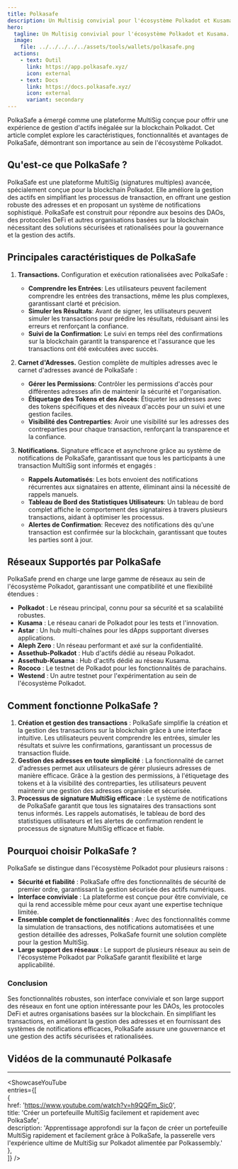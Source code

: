 ```yaml
---
title: Polkasafe  
description: Un Multisig convivial pour l'écosystème Polkadot et Kusama.  
hero:  
  tagline: Un Multisig convivial pour l'écosystème Polkadot et Kusama.  
  image:  
    file: ../../../../../assets/tools/wallets/polkasafe.png  
  actions:  
    - text: Outil  
      link: https://app.polkasafe.xyz/  
      icon: external  
    - text: Docs  
      link: https://docs.polkasafe.xyz/  
      icon: external  
      variant: secondary  
---
```



PolkaSafe a émergé comme une plateforme MultiSig conçue pour offrir une expérience de gestion d'actifs inégalée sur la blockchain Polkadot. Cet article complet explore les caractéristiques, fonctionnalités et avantages de PolkaSafe, démontrant son importance au sein de l'écosystème Polkadot.  

## Qu'est-ce que PolkaSafe ?  
PolkaSafe est une plateforme MultiSig (signatures multiples) avancée, spécialement conçue pour la blockchain Polkadot. Elle améliore la gestion des actifs en simplifiant les processus de transaction, en offrant une gestion robuste des adresses et en proposant un système de notifications sophistiqué. PolkaSafe est construit pour répondre aux besoins des DAOs, des protocoles DeFi et autres organisations basées sur la blockchain nécessitant des solutions sécurisées et rationalisées pour la gouvernance et la gestion des actifs.  

## Principales caractéristiques de PolkaSafe  
1. **Transactions.** Configuration et exécution rationalisées avec PolkaSafe :  
    - **Comprendre les Entrées**: Les utilisateurs peuvent facilement comprendre les entrées des transactions, même les plus complexes, garantissant clarté et précision.  
    - **Simuler les Résultats**: Avant de signer, les utilisateurs peuvent simuler les transactions pour prédire les résultats, réduisant ainsi les erreurs et renforçant la confiance.  
    - **Suivi de la Confirmation**: Le suivi en temps réel des confirmations sur la blockchain garantit la transparence et l'assurance que les transactions ont été exécutées avec succès.  

2. **Carnet d'Adresses.** Gestion complète de multiples adresses avec le carnet d'adresses avancé de PolkaSafe :  
    - **Gérer les Permissions**: Contrôler les permissions d'accès pour différentes adresses afin de maintenir la sécurité et l'organisation.  
    - **Étiquetage des Tokens et des Accès**: Étiqueter les adresses avec des tokens spécifiques et des niveaux d'accès pour un suivi et une gestion faciles.  
    - **Visibilité des Contreparties**: Avoir une visibilité sur les adresses des contreparties pour chaque transaction, renforçant la transparence et la confiance.  

3. **Notifications.** Signature efficace et asynchrone grâce au système de notifications de PolkaSafe, garantissant que tous les participants à une transaction MultiSig sont informés et engagés :  
    - **Rappels Automatisés**: Les bots envoient des notifications récurrentes aux signataires en attente, éliminant ainsi la nécessité de rappels manuels.  
    - **Tableau de Bord des Statistiques Utilisateurs**: Un tableau de bord complet affiche le comportement des signataires à travers plusieurs transactions, aidant à optimiser les processus.  
    - **Alertes de Confirmation**: Recevez des notifications dès qu'une transaction est confirmée sur la blockchain, garantissant que toutes les parties sont à jour.  

## Réseaux Supportés par PolkaSafe  
PolkaSafe prend en charge une large gamme de réseaux au sein de l'écosystème Polkadot, garantissant une compatibilité et une flexibilité étendues :  
- **Polkadot** : Le réseau principal, connu pour sa sécurité et sa scalabilité robustes.  
- **Kusama** : Le réseau canari de Polkadot pour les tests et l'innovation.  
- **Astar** : Un hub multi-chaînes pour les dApps supportant diverses applications.  
- **Aleph Zero** : Un réseau performant et axé sur la confidentialité.  
- **Assethub-Polkadot** : Hub d'actifs dédié au réseau Polkadot.  
- **Assethub-Kusama** : Hub d'actifs dédié au réseau Kusama.  
- **Rococo** : Le testnet de Polkadot pour les fonctionnalités de parachains.  
- **Westend** : Un autre testnet pour l'expérimentation au sein de l'écosystème Polkadot.  

## Comment fonctionne PolkaSafe ?  
1. **Création et gestion des transactions** : PolkaSafe simplifie la création et la gestion des transactions sur la blockchain grâce à une interface intuitive. Les utilisateurs peuvent comprendre les entrées, simuler les résultats et suivre les confirmations, garantissant un processus de transaction fluide.  
2. **Gestion des adresses en toute simplicité** : La fonctionnalité de carnet d'adresses permet aux utilisateurs de gérer plusieurs adresses de manière efficace. Grâce à la gestion des permissions, à l'étiquetage des tokens et à la visibilité des contreparties, les utilisateurs peuvent maintenir une gestion des adresses organisée et sécurisée.  
3. **Processus de signature MultiSig efficace** : Le système de notifications de PolkaSafe garantit que tous les signataires des transactions sont tenus informés. Les rappels automatisés, le tableau de bord des statistiques utilisateurs et les alertes de confirmation rendent le processus de signature MultiSig efficace et fiable.  

## Pourquoi choisir PolkaSafe ?  
PolkaSafe se distingue dans l'écosystème Polkadot pour plusieurs raisons :  
- **Sécurité et fiabilité** : PolkaSafe offre des fonctionnalités de sécurité de premier ordre, garantissant la gestion sécurisée des actifs numériques.  
- **Interface conviviale** : La plateforme est conçue pour être conviviale, ce qui la rend accessible même pour ceux ayant une expertise technique limitée.  
- **Ensemble complet de fonctionnalités** : Avec des fonctionnalités comme la simulation de transactions, des notifications automatisées et une gestion détaillée des adresses, PolkaSafe fournit une solution complète pour la gestion MultiSig.  
- **Large support des réseaux** : Le support de plusieurs réseaux au sein de l'écosystème Polkadot par PolkaSafe garantit flexibilité et large applicabilité.  

### Conclusion  
Ses fonctionnalités robustes, son interface conviviale et son large support des réseaux en font une option intéressante pour les DAOs, les protocoles DeFi et autres organisations basées sur la blockchain. En simplifiant les transactions, en améliorant la gestion des adresses et en fournissant des systèmes de notifications efficaces, PolkaSafe assure une gouvernance et une gestion des actifs sécurisées et rationalisées.  

## Vidéos de la communauté Polkasafe  
--------------  
<ShowcaseYouTube  
  entries={[  
    {  
      href: 'https://www.youtube.com/watch?v=h9QQFm_Sic0',  
      title: 'Créer un portefeuille MultiSig facilement et rapidement avec PolkaSafe',  
      description: 'Apprentissage approfondi sur la façon de créer un portefeuille MultiSig rapidement et facilement grâce à PolkaSafe, la passerelle vers l\'expérience ultime de MultiSig sur Polkadot alimentée par Polkassembly.'  
    },  
  ]} />
 